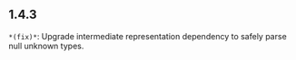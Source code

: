 ## 1.4.3
`*(fix)*`: Upgrade intermediate representation dependency to safely parse null unknown types.

